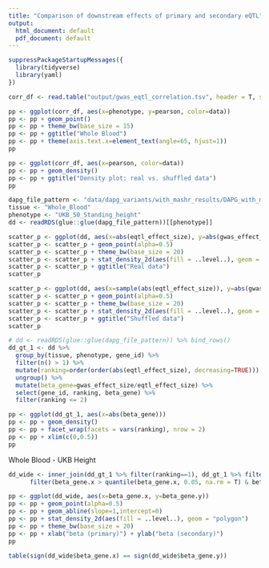 ```yaml
---
title: "Comparison of downstream effects of primary and secondary eQTL"
output:
  html_document: default
  pdf_document: default
---
```

  
  
```r
suppressPackageStartupMessages({
  library(tidyverse)
  library(yaml)
})
```


```r
corr_df <- read.table("output/gwas_eqtl_correlation.tsv", header = T, sep = "\t")
```


```r
pp <- ggplot(corr_df, aes(x=phenotype, y=pearson, color=data))
pp <- pp + geom_point()
pp <- pp + theme_bw(base_size = 15)
pp <- pp + ggtitle("Whole Blood")
pp <- pp + theme(axis.text.x=element_text(angle=65, hjust=1))
pp
```


```r
pp <- ggplot(corr_df, aes(x=pearson, color=data))
pp <- pp + geom_density()
pp <- pp + ggtitle("Density plot: real vs. shuffled data")
pp
```

```r
dapg_file_pattern <- "data/dapg_variants/with_mashr_results/DAPG_with_mashr__{tissue}.rds"
tissue <- "Whole_Blood"
phenotype <- "UKB_50_Standing_height"
dd <- readRDS(glue::glue(dapg_file_pattern))[[phenotype]]
```


```r
scatter_p <- ggplot(dd, aes(x=abs(eqtl_effect_size), y=abs(gwas_effect_size)))
scatter_p <- scatter_p + geom_point(alpha=0.5)
scatter_p <- scatter_p + theme_bw(base_size = 20)
scatter_p <- scatter_p + stat_density_2d(aes(fill = ..level..), geom = "polygon")
scatter_p <- scatter_p + ggtitle("Real data")
scatter_p
```


```r
scatter_p <- ggplot(dd, aes(x=sample(abs(eqtl_effect_size)), y=abs(gwas_effect_size)))
scatter_p <- scatter_p + geom_point(alpha=0.5)
scatter_p <- scatter_p + theme_bw(base_size = 20)
scatter_p <- scatter_p + stat_density_2d(aes(fill = ..level..), geom = "polygon")
scatter_p <- scatter_p + ggtitle("Shuffled data")
scatter_p
```


```r
# dd <- readRDS(glue::glue(dapg_file_pattern)) %>% bind_rows()
dd_gt_1 <- dd %>% 
  group_by(tissue, phenotype, gene_id) %>%
  filter(n() > 1) %>%
  mutate(ranking=order(order(abs(eqtl_effect_size), decreasing=TRUE))) %>%
  ungroup() %>%
  mutate(beta_gene=gwas_effect_size/eqtl_effect_size) %>%
  select(gene_id, ranking, beta_gene) %>%
  filter(ranking <= 2)
```


```r
pp <- ggplot(dd_gt_1, aes(x=abs(beta_gene)))
pp <- pp + geom_density()
pp <- pp + facet_wrap(facets = vars(ranking), nrow = 2)
pp <- pp + xlim(c(0,0.5))
pp
```


Whole Blood - UKB Height
```r
dd_wide <- inner_join(dd_gt_1 %>% filter(ranking==1), dd_gt_1 %>% filter(ranking==2), by="gene_id") %>%
      filter(beta_gene.x > quantile(beta_gene.x, 0.05, na.rm = T) & beta_gene.y > quantile(beta_gene.y, 0.05, na.rm = T) & beta_gene.x < quantile(beta_gene.x, 0.95, na.rm = T) & beta_gene.y < quantile(beta_gene.y, 0.95, na.rm = T))

pp <- ggplot(dd_wide, aes(x=beta_gene.x, y=beta_gene.y)) 
pp <- pp + geom_point(alpha=0.5) 
pp <- pp + geom_abline(slope=1,intercept=0) 
pp <- pp + stat_density_2d(aes(fill = ..level..), geom = "polygon")
pp <- pp + theme_bw(base_size = 20)
pp <- pp + xlab("beta (primary)") + ylab("beta (secondary)")
pp
```

```r
table(sign(dd_wide$beta_gene.x) == sign(dd_wide$beta_gene.y))
```

<!--
Pearson
Real: `r cor(abs(dd$eqtl_effect_size), abs(dd$gwas_effect_size), use="complete.obs")`
Shuffled: `r cor(sample(abs(dd$eqtl_effect_size)), abs(dd$gwas_effect_size), use="complete.obs")`

Spearman
Real: `r cor(abs(dd$eqtl_effect_size), abs(dd$gwas_effect_size), use="complete.obs", method="spearman")`
Shuffled: `r cor(sample(abs(dd$eqtl_effect_size)), abs(dd$gwas_effect_size), use="complete.obs", method="spearman")`
-->